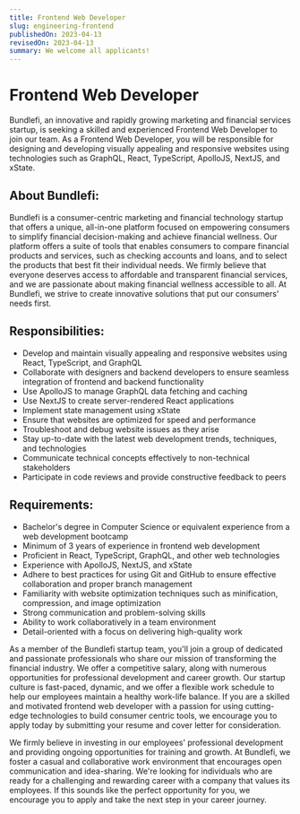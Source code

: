 ```yaml
---
title: Frontend Web Developer
slug: engineering-frontend
publishedOn: 2023-04-13
revisedOn: 2023-04-13
summary: We welcome all applicants!
---
```


# Frontend Web Developer

Bundlefi, an innovative and rapidly growing marketing and financial services startup, is seeking a skilled and experienced Frontend Web Developer to join our team. As a Frontend Web Developer, you will be responsible for designing and developing visually appealing and responsive websites using technologies such as GraphQL, React, TypeScript, ApolloJS, NextJS, and xState.

## About Bundlefi:

Bundlefi is a consumer-centric marketing and financial technology startup that offers a unique, all-in-one platform focused on empowering consumers to simplify financial decision-making and achieve financial wellness. Our platform offers a suite of tools that enables consumers to compare financial products and services, such as checking accounts and loans, and to select the products that best fit their individual needs. We firmly believe that everyone deserves access to affordable and transparent financial services, and we are passionate about making financial wellness accessible to all. At Bundlefi, we strive to create innovative solutions that put our consumers' needs first.

## Responsibilities:

- Develop and maintain visually appealing and responsive websites using React, TypeScript, and GraphQL
- Collaborate with designers and backend developers to ensure seamless integration of frontend and backend functionality
- Use ApolloJS to manage GraphQL data fetching and caching
- Use NextJS to create server-rendered React applications
- Implement state management using xState
- Ensure that websites are optimized for speed and performance
- Troubleshoot and debug website issues as they arise
- Stay up-to-date with the latest web development trends, techniques, and technologies
- Communicate technical concepts effectively to non-technical stakeholders
- Participate in code reviews and provide constructive feedback to peers

## Requirements:

- Bachelor's degree in Computer Science or equivalent experience from a web development bootcamp
- Minimum of 3 years of experience in frontend web development
- Proficient in React, TypeScript, GraphQL, and other web technologies
- Experience with ApolloJS, NextJS, and xState
- Adhere to best practices for using Git and GitHub to ensure effective collaboration and proper branch management
- Familiarity with website optimization techniques such as minification, compression, and image optimization
- Strong communication and problem-solving skills
- Ability to work collaboratively in a team environment
- Detail-oriented with a focus on delivering high-quality work

As a member of the Bundlefi startup team, you'll join a group of dedicated and passionate professionals who share our mission of transforming the financial industry. We offer a competitive salary, along with numerous opportunities for professional development and career growth. Our startup culture is fast-paced, dynamic, and we offer a flexible work schedule to help our employees maintain a healthy work-life balance. If you are a skilled and motivated frontend web developer with a passion for using cutting-edge technologies to build consumer centric tools, we encourage you to apply today by submitting your resume and cover letter for consideration.

We firmly believe in investing in our employees' professional development and providing ongoing opportunities for training and growth. At Bundlefi, we foster a casual and collaborative work environment that encourages open communication and idea-sharing. We're looking for individuals who are ready for a challenging and rewarding career with a company that values its employees. If this sounds like the perfect opportunity for you, we encourage you to apply and take the next step in your career journey.
